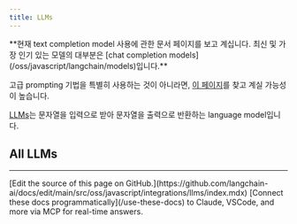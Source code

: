 ```yaml
---
title: LLMs
---
```


<Warning>
**현재 text completion model 사용에 관한 문서 페이지를 보고 계십니다. 최신 및 가장 인기 있는 모델의 대부분은 [chat completion models](/oss/javascript/langchain/models)입니다.**


고급 prompting 기법을 특별히 사용하는 것이 아니라면, [이 페이지](/oss/javascript/integrations/chat/)를 찾고 계실 가능성이 높습니다.
</Warning>

[LLMs](/oss/javascript/langchain/models)는 문자열을 입력으로 받아 문자열을 출력으로 반환하는 language model입니다.

## All LLMs

<Columns cols={3}>
  <Card
    title="AI21"
    icon="link"
    href="/oss/javascript/integrations/llms/ai21"
    arrow="true"
    cta="가이드 보기"
  />
  <Card
    title="AlephAlpha"
    icon="link"
    href="/oss/javascript/integrations/llms/aleph_alpha"
    arrow="true"
    cta="가이드 보기"
  />
  <Card
    title="Arcjet Redact"
    icon="link"
    href="/oss/javascript/integrations/llms/arcjet"
    arrow="true"
    cta="가이드 보기"
  />
  <Card
    title="AWS SageMakerEndpoint"
    icon="link"
    href="/oss/javascript/integrations/llms/aws_sagemaker"
    arrow="true"
    cta="가이드 보기"
  />
  <Card
    title="Azure OpenAI"
    icon="link"
    href="/oss/javascript/integrations/llms/azure"
    arrow="true"
    cta="가이드 보기"
  />
  <Card
    title="Bedrock"
    icon="link"
    href="/oss/javascript/integrations/llms/bedrock"
    arrow="true"
    cta="가이드 보기"
  />
  <Card
    title="ChromeAI"
    icon="link"
    href="/oss/javascript/integrations/llms/chrome_ai"
    arrow="true"
    cta="가이드 보기"
  />
  <Card
    title="Cloudflare Workers AI"
    icon="link"
    href="/oss/javascript/integrations/llms/cloudflare_workersai"
    arrow="true"
    cta="가이드 보기"
  />
  <Card
    title="Cohere"
    icon="link"
    href="/oss/javascript/integrations/llms/cohere"
    arrow="true"
    cta="가이드 보기"
  />
  <Card
    title="Deep Infra"
    icon="link"
    href="/oss/javascript/integrations/llms/deep_infra"
    arrow="true"
    cta="가이드 보기"
  />
  <Card
    title="Fireworks"
    icon="link"
    href="/oss/javascript/integrations/llms/fireworks"
    arrow="true"
    cta="가이드 보기"
  />
  <Card
    title="Friendli"
    icon="link"
    href="/oss/javascript/integrations/llms/friendli"
    arrow="true"
    cta="가이드 보기"
  />
  <Card
    title="Google Vertex AI"
    icon="link"
    href="/oss/javascript/integrations/llms/google_vertex_ai"
    arrow="true"
    cta="가이드 보기"
  />
  <Card
    title="Gradient AI"
    icon="link"
    href="/oss/javascript/integrations/llms/gradient_ai"
    arrow="true"
    cta="가이드 보기"
  />
  <Card
    title="HuggingFaceInference"
    icon="link"
    href="/oss/javascript/integrations/llms/huggingface_inference"
    arrow="true"
    cta="가이드 보기"
  />
  <Card
    title="IBM watsonx.ai"
    icon="link"
    href="/oss/javascript/integrations/llms/ibm"
    arrow="true"
    cta="가이드 보기"
  />
  <Card
    title="JigsawStack Prompt Engine"
    icon="link"
    href="/oss/javascript/integrations/llms/jigsawstack"
    arrow="true"
    cta="가이드 보기"
  />
  <Card
    title="Layerup Security"
    icon="link"
    href="/oss/javascript/integrations/llms/layerup_security"
    arrow="true"
    cta="가이드 보기"
  />
  <Card
    title="Llama CPP"
    icon="link"
    href="/oss/javascript/integrations/llms/llama_cpp"
    arrow="true"
    cta="가이드 보기"
  />
  <Card
    title="MistralAI"
    icon="link"
    href="/oss/javascript/integrations/llms/mistral"
    arrow="true"
    cta="가이드 보기"
  />
  <Card
    title="Ollama"
    icon="link"
    href="/oss/javascript/integrations/llms/ollama"
    arrow="true"
    cta="가이드 보기"
  />
  <Card
    title="OpenAI"
    icon="link"
    href="/oss/javascript/integrations/llms/openai"
    arrow="true"
    cta="가이드 보기"
  />
  <Card
    title="RaycastAI"
    icon="link"
    href="/oss/javascript/integrations/llms/raycast"
    arrow="true"
    cta="가이드 보기"
  />
  <Card
    title="Replicate"
    icon="link"
    href="/oss/javascript/integrations/llms/replicate"
    arrow="true"
    cta="가이드 보기"
  />
  <Card
    title="Together AI"
    icon="link"
    href="/oss/javascript/integrations/llms/together"
    arrow="true"
    cta="가이드 보기"
  />
  <Card
    title="WRITER"
    icon="link"
    href="/oss/javascript/integrations/llms/writer"
    arrow="true"
    cta="가이드 보기"
  />
  <Card
    title="YandexGPT"
    icon="link"
    href="/oss/javascript/integrations/llms/yandex"
    arrow="true"
    cta="가이드 보기"
  />
</Columns>

---

<Callout icon="pen-to-square" iconType="regular">
    [Edit the source of this page on GitHub.](https://github.com/langchain-ai/docs/edit/main/src/oss/javascript/integrations/llms/index.mdx)
</Callout>
<Tip icon="terminal" iconType="regular">
    [Connect these docs programmatically](/use-these-docs) to Claude, VSCode, and more via MCP for    real-time answers.
</Tip>
